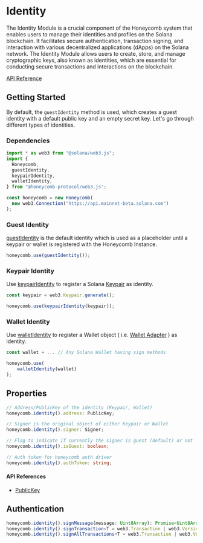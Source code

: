 # Identity

The Identity Module is a crucial component of the Honeycomb system that enables users to manage their identities and profiles on the Solana blockchain. It facilitates secure authentication, transaction signing, and interaction with various decentralized applications (dApps) on the Solana network. The Identity Module allows users to create, store, and manage cryptographic keys, also known as identities, which are essential for conducting secure transactions and interactions on the blockchain.

[API Reference](https://typedoc.honeycombprotocol.com/classes/_honeycomb_protocol_hive_control.IdentityClient.html)

## Getting Started

By default, the `guestIdentity` method is used, which creates a guest identity with a default public key and an empty secret key. Let's go through different types of identities.

### Dependencies

```typescript
import * as web3 from "@solana/web3.js";
import {
  Honeycomb,
  guestIdentity,
  keypairIdentity,
  walletIdentity,
} from "@honeycomb-protocol/web3.js";

const honeycomb = new Honeycomb(
  new web3.Connection("https://api.mainnet-beta.solana.com")
);
```

### Guest Identity

[guestIdentity](https://typedoc.honeycombprotocol.com/functions/_honeycomb_protocol_hive_control.guestIdentity.html) is the default identity which is used as a placeholder until a keypair or wallet is registered with the Honeycomb Instance.

```typescript
honeycomb.use(guestIdentity());
```

### Keypair Identity

Use [keypairIdentity](https://typedoc.honeycombprotocol.com/functions/_honeycomb_protocol_hive_control.keypairIdentity.html) to register a Solana [Keypair](https://solana-labs.github.io/solana-web3.js/classes/Keypair.html) as identity.

```typescript
const keypair = web3.Keypair.generate();

honeycomb.use(keypairIdentity(keypair));
```

### Wallet Identity

Use [walletIdentity](https://typedoc.honeycombprotocol.com/functions/_honeycomb_protocol_hive_control.walletIdentity.html) to register a Wallet object ( i.e. [Wallet Adapter](https://solana-labs.github.io/wallet-adapter/) ) as identity.

```typescript
const wallet = ... // Any Solana Wallet having sign methods

honeycomb.use(
    walletIdentity(wallet)
);
```

## Properties

```typescript
// Address/PublicKey of the identity (Keypair, Wallet)
honeycomb.identity().address: PublicKey;

// Signer is the original object of either Keypair or Wallet
honeycomb.identity().signer: Signer;

// Flag to indicate if currently the signer is guest (default) or not
honeycomb.identity().isGuest: boolean;

// Auth token for honeycomb auth driver
honeycomb.identity().authToken: string;
```

#### API References

- [PublicKey](https://solana-labs.github.io/solana-web3.js/classes/PublicKey.html)

## Authentication

```typescript
honeycomb.identity().signMessage(message: Uint8Array): Promise<Uint8Array>;
honeycomb.identity().signTransaction<T = web3.Transaction | web3.VersionedTransaction>(transaction: T): Promise<T>;
honeycomb.identity().signAllTransactions<T = web3.Transaction | web3.VersionedTransaction>(transactions: T[]): Promise<T[]>;
```
